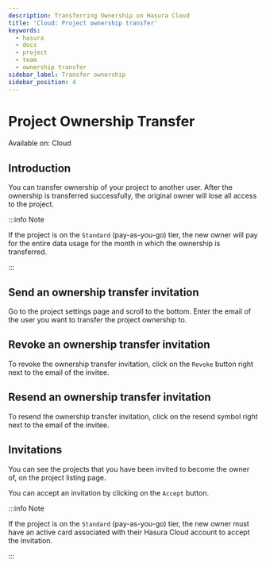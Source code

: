 ```yaml
---
description: Transferring Ownership on Hasura Cloud
title: 'Cloud: Project ownership transfer'
keywords:
  - hasura
  - docs
  - project
  - team
  - ownership transfer
sidebar_label: Transfer ownership
sidebar_position: 4
---
```



# Project Ownership Transfer

<div className='badge badge--primary heading-badge'>Available on: Cloud</div>

## Introduction

You can transfer ownership of your project to another user. After the ownership is transferred successfully, the
original owner will lose all access to the project.

:::info Note

If the project is on the `Standard` (pay-as-you-go) tier, the new owner will pay for the entire data usage for the month
in which the ownership is transferred.

:::

## Send an ownership transfer invitation

Go to the project settings page and scroll to the bottom. Enter the email of the user you want to transfer the project
ownership to.

<Thumbnail src='/img/projects/transfer-ownership.png' alt='Transfer Project Ownership' width='1146px' />

## Revoke an ownership transfer invitation

To revoke the ownership transfer invitation, click on the `Revoke` button right next to the email of the invitee.

<Thumbnail src='/img/projects/remove-ownership.png' alt='Remove transfer ownership invite' width='1146px' />

## Resend an ownership transfer invitation

To resend the ownership transfer invitation, click on the resend symbol right next to the email of the invitee.

<Thumbnail src='/img/projects/resent-ownership.png' alt='Resend transfer ownership invite' width='1146px' />

## Invitations

You can see the projects that you have been invited to become the owner of, on the project listing page.

<Thumbnail src='/img/projects/project-ownership-invitation.png' alt='Projects invited to own' width='1146px' />

You can accept an invitation by clicking on the `Accept` button.

:::info Note

If the project is on the `Standard` (pay-as-you-go) tier, the new owner must have an active card associated with their
Hasura Cloud account to accept the invitation.

:::
